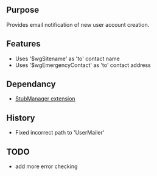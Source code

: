 {{Extension
|name        = NewUserEmailNotification
|status      = beta
|type        = notify
|author      = [[user:jldupont|Jean-Lou Dupont]]
|image       =
|version     = 1.0.0
|update      =
|mediawiki   = 1.10, 1.11
|download    = [http://bizzwiki.googlecode.com/svn/trunk/BizzWiki/extensions/NewUserEmailNotification/ SVN]
|readme      =
|changelog   = See SVN ($Id$)
|description = 
|parameters  =
|rights      =
|example     =
}}
== Purpose==
Provides email notification of new user account creation.

== Features ==
* Uses '$wgSitename' as 'to' contact name
* Uses '$wgEmergencyContact' as 'to' contact address

== Dependancy ==
* [[Extension:StubManager|StubManager extension]]

{{Pear|NewUserEmailNotification}}

== History ==
* Fixed incorrect path to 'UserMailer'

== TODO ==
* add more error checking
